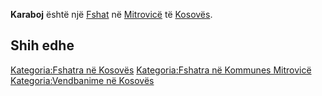 {{Fshat në Kosovës
 | Emri                = Karaboj
| srp_N_name = Karaboj
| srp_N_FULL_NAME_RO = Karaboj
| srp_N_FULL_NAME_ND_RO = Karaboj
| srp_N_SORT_NAME_RG = KARABOJ
| srp_N_FULL_NAME_RG = Karaboj
| srp_N_FULL_NAME_ND_RG = Karaboj
| srp_NS_name = Карабој
| srp_NS_FULL_NAME_RO = Карабој
| srp_NS_FULL_NAME_ND_RO = Карабој
| srp_NS_SORT_NAME_RG = КАРАБОЈ
| srp_NS_FULL_NAME_RG = Карабој
| srp_NS_FULL_NAME_ND_RG = Карабој

 | Emri (Rasa dhanore) = 
 | Figura              = 
 | Shteti              = Kosovo
 | Komuna              = Mitrovicë
 | Kodi postar         = 
 | Sipërfaqja          = 

 | Popullsia           = 

 | Regj. i popullsisë  = 
 | Dend. e popullsisë  = 
 | Faqja zyrtare       = 
 <!--- Koordinatat ----> 
 | Gjerësia            = 42.445278
 | Gjatësia            = 20.8625
 | Lartësia            = 
}}
'''Karaboj''' është një [[Fshat]] në [[Mitrovicë]] të [[Kosovës]].

<!-- == Gjeografia == -->
<!-- == Historia == -->
<!-- == Demografia == -->
== Shih edhe ==
{{Komuna Mitrovicë}}
{{Kosovo-Administrata-Cung}}

[[Kategoria:Fshatra në Kosovës]]
[[Kategoria:Fshatra në Kommunes Mitrovicë]]
[[Kategoria:Vendbanime në Kosovës]]